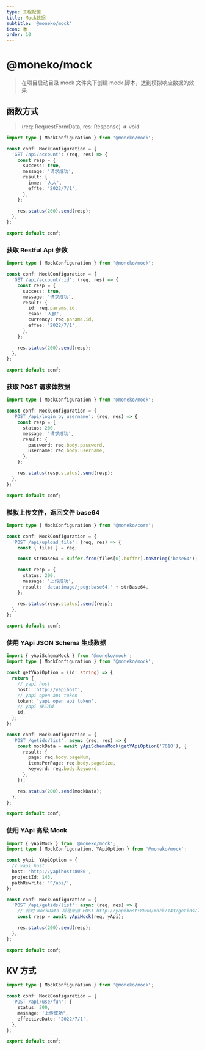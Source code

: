 ```yaml
---
type: 工程配置
title: Mock数据
subtitle: '@moneko/mock'
icon: 📚
order: 10
---
```


# @moneko/mock

> 在项目启动目录 mock 文件夹下创建 mock 脚本，达到模拟响应数据的效果

## 函数方式

> (req: RequestFormData, res: Response) => void

```typescript
import type { MockConfiguration } from '@moneko/mock';

const conf: MockConfiguration = {
  'GET /api/account': (req, res) => {
    const resp = {
      success: true,
      message: '请求成功',
      result: {
        inme: '人大',
        effte: '2022/7/1',
      },
    };

    res.status(200).send(resp);
  },
};

export default conf;
```

### 获取 Restful Api 参数

```typescript
import type { MockConfiguration } from '@moneko/mock';

const conf: MockConfiguration = {
  'GET /api/account/:id': (req, res) => {
    const resp = {
      success: true,
      message: '请求成功',
      result: {
        id: req.params.id,
        csaa: '人额',
        currency: req.params.id,
        effee: '2022/7/1',
      },
    };

    res.status(200).send(resp);
  },
};

export default conf;
```

### 获取 POST 请求体数据

```typescript
import type { MockConfiguration } from '@moneko/mock';

const conf: MockConfiguration = {
  'POST /api/login_by_username': (req, res) => {
    const resp = {
      status: 200,
      message: '请求成功',
      result: {
        password: req.body.password,
        username: req.body.username,
      },
    };

    res.status(resp.status).send(resp);
  },
};

export default conf;
```

### 模拟上传文件，返回文件 base64

```typescript
import type { MockConfiguration } from '@moneko/core';

const conf: MockConfiguration = {
  'POST /api/upload_file': (req, res) => {
    const { files } = req;

    const strBase64 = Buffer.from(files[0].buffer).toString('base64');

    const resp = {
      status: 200,
      message: '上传成功',
      result: 'data:image/jpeg;base64,' + strBase64,
    };

    res.status(resp.status).send(resp);
  },
};

export default conf;
```

### 使用 YApi JSON Schema 生成数据

```typescript
import { yApiSchemaMock } from '@moneko/mock';
import type { MockConfiguration } from '@moneko/mock';

const getYApiOption = (id: string) => {
  return {
    // yapi host
    host: 'http://yapihost',
    // yapi open api token
    token: 'yapi open api token',
    // yapi 接口id
    id,
  };
};

const conf: MockConfiguration = {
  'POST /getids/list': async (req, res) => {
    const mockData = await yApiSchemaMock(getYApiOption('7610'), {
      result: {
        page: req.body.pageNum,
        itemsPerPage: req.body.pageSize,
        keyword: req.body.keyword,
      },
    });

    res.status(200).send(mockData);
  },
};

export default conf;
```

### 使用 YApi 高级 Mock

```typescript
import { yApiMock } from '@moneko/mock';
import type { MockConfiguration, YApiOption } from '@moneko/mock';

const yApi: YApiOption = {
  // yapi host
  host: 'http://yapihost:8080',
  projectId: 143,
  pathRewrite: '^/api/',
};

const conf: MockConfiguration = {
  'POST /api/getids/list': async (req, res) => {
    // 此时 mockData 将是来自 POST http://yapihost:8080/mock/143/getids/list 响应的数据
    const resp = await yApiMock(req, yApi);

    res.status(200).send(resp);
  },
};

export default conf;
```

## KV 方式

```typescript
import type { MockConfiguration } from '@moneko/mock';

const conf: MockConfiguration = {
  'POST /api/use/fun': {
    status: 200,
    message: '上传成功',
    effectiveDate: '2022/7/1',
  },
};

export default conf;
```
